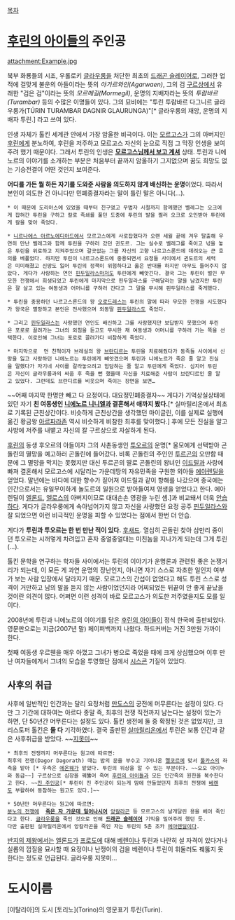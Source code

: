 [[목차]]
= [[후린의 아이들]]의 주인공 =
'''{{{+1 Túrin Turambar}}}'''

attachment:Example.jpg

북부 화룡들의 시조, 우롤로키 [[글라우룽]]을 처단한 최초의 [[드래곤 슬레이어]]로, 그러한 업적에 걸맞게 불운의 아들이라는 뜻의 ''아가르와인(Agarwaen)'', 그의 검 [[구르상]]에서 유래한 "검은 검"이라는 뜻의 ''모르메길(Mormegil)'', 운명의 지배자라는 뜻의 ''투람바르(Turambar)'' 등의 수많은 이명들이 있다. 그의 묘비에는 "투린 투람바르 다그니르 글라우룽가(TÚRIN TURAMBAR DAGNIR GLAURUNGA)"[* 글라우룽의 재앙, 운명의 지배자 투린.] 라고 쓰여 있다.

인생 자체가 톨킨 세계관 안에서 가장 암울한 비극이다. 이는 [[모르고스]]가 그의 아버지인 [[후린]]에게 분노하여, 후린을 저주하고 모르고스 자신의 눈으로 직접 그 막장 인생을 보여주려 했기 때문이다. 그래서 투린의 인생은 '''[[마리아님이 보고 계셔|모르고스님께서 보고 계셔]]'''  상태. 투린과 니에노르의 이야기를 소개하는 부분은 처음부터 끝까지 암울하기 그지없으며 꿈도 희망도 없는 기승전결이 어떤 것인지 보여준다.

'''어디를 가든 뭘 하든 자기를 도와준 사람을 의도하지 않게 배신하는 운명'''이었다. 따라서 본인이 의도한 건 아니다만 민폐종결자라는 말이 틀린 말은 아니다(…).

 * 이 때문에 도리아스에 있었을 때부터 친구였고 무법자 시절까지 함께했던 벨레그는 오크에게 잡혀간 투린을 구하고 칼로 족쇄를 풀던 도중에 투린의 발을 찔러 오크로 오인받아 투린에게 칼을 맞아 죽었다.

 * [[니르나에스 아르노에디아드]]에서 모르고스에게 사로잡혔다가 오랜 세월 끝에 겨우 탈출해 우연히 만난 벨레그와 함께 투린을 구하러 갔던 귄도르. 그는 실수로 벨레그를 죽이고 넋을 놓은 투린을 위로하고 지켜주었으며 갈곳없는 그를 자신의 고향 나르고스론드에 데려오는 큰 호의를 베풀었다. 하지만 투린이 나르고스론드에 중용되면서 요정들 사이에서 귄도르의 세력은 미미해졌고 신망도 잃어 투린의 정책이 위험하다고 옳은 반대를 하지만 아무도 들어주지 않았다. 게다가 사랑하는 연인 [[핀두일라스]]마저도 투린에게 빼앗긴다. 결국 그는 투린이 벌인 무모한 전쟁에서 희생되었고 투린에게 마지막으로 핀두일라스를 구해달라는 말을 남겼지만 투린은 잘 살고 있는 여동생과 어머니를 구하러 간다고 그 말을 무시해 핀두일라스를 죽게했다.

 * 투린을 중용하던 나르고스론드의 왕 [[오로드레스]]는 투린의 말에 따라 무모한 전쟁을 시도했다가 왕국은 멸망하고 본인은 전사했으며 외동딸 [[핀두일라스]]도 죽었다.

 * 그리고 [[핀두일라스]]는 사랑했던 연인도 배신하고 그를 사랑했지만 보답받지 못했으며 투린은 포로로 끌려가는 그녀의 외침을 듣고도 무시한 채 여동생과 어머니를 구하러 가는 쪽을 선택한다. 이로인해 그녀는 포로로 끌려가다 비참하게 죽었다. 

 * 마지막으로  먼 친척이자 브레실의 왕 [[브란디르]]는 투린을 치료해줬다가 동족들 사이에서 신망을 잃고 사랑하던 니에노르는 투린에게 빼앗겼으며 투린과 니에노르가 죽은 줄 알고 진실을 말했다가 자기네 사이를 갈라놓으려고 험담하는 줄 알고 투린에게 죽었다. 심지어 투린은 자신이 글라우룽과의 싸움 후 죽을 뻔 했을때 자신을 치료해준 사람이 브란디르인 줄 알고 있었다. 그런데도 브란디르를 비웃으며 죽이는 장면을 보면…

~~어째 마지막 한명만 빼고 다 요정이다. 대요정민폐종결자~~ 게다가 기억상실상태에 있던 자기 '''친 여동생인 [[니에노르|니에노르 니니엘]]과 결혼해서 애까지 봤다.'''[* 실마릴리온에서 최초로 기록된 근친상간이다. 비슷하게 근친상간을 생각했던 마이글린, 이를 실제로 실행에 옮긴 황금왕 [[아르파라존]] 역시 비슷하게 비참한 최후를 맞이했다.] 후에 모든 진실을 알고 사방에 저주를 내뱉고 자신의 칼 구르상으로 자살하게 된다.

[[후린]]의 동생 후오르의 아들이자 그의 사촌동생인 [[투오르]]의 운명[* 울모에게 선택받아 곤돌린의 멸망을 예고하러 곤돌린에 들어갔다. 비록 곤돌린의 주인인 [[투르곤]]의 오만함 때문에 그 멸망을 막지는 못했지만 대신 투르곤의 딸로 곤돌린의 왕녀인 [[이드릴]]과 사랑에 빠져 결혼해서 모르고스에 시달리는 가운데땅의 자유민족을 구원한 외아들 [[에아렌딜]]을 얻었다. 말년에는 바다에 대한 향수가 짙어져 이드릴과 같이 항해를 나갔으며 종국에는 인간으로서는 유일무이하게 놀도르의 일원으로 받아들여져 영생을 얻었다고 한다. 에아렌딜이 [[엘론드]], [[엘로스]]의 아버지이므로 대대손손 영광을 누린 셈.]과 비교돼서 더욱 [[안습]]하다. 게다가 글라우룽에게 속아넘어가지 않고 자신을 사랑했던 요정 공주 [[핀두일라스]]와 잘 되었으면 이런 비극적인 운명을 피할 수 있었다는 점에서 한번 더 안습.

게다가 '''투린과 투오르는 한 번 만난 적이 있다.''' [[후새드]]. 열심히 곤돌린 찾아 삼만리 중이던 투오르는 시꺼멓게 차려입고 혼자 중얼중얼대는 미친놈을 지나가게 되는데 그게 투린(…).

톨킨 문학을 연구하는 학자들 사이에서는 투린의 이야기가 운명론과 관련된 좋은 논쟁거리가 되는데, 이 모든 게 과연 운명의 장난인지, 아니면 자기 스스로 자초한 일인지 여부가 보는 사람 입장에서 달라지기 때문. 모르고스의 간섭이 없었다고 해도 투린 스스로 성격이 거만하고 남의 말을 듣지 않는 사람이었던지라 어찌되었든 뒤끝이 안 좋게 끝났을 것이란 의견이 많다. 어쩌면 이런 성격이 바로 모르고스가 의도한 저주였을지도 모를 일이다.

2008년에 투린과 니에노르의 이야기를 담은 [[후린의 아이들]]이 정식 한국에 출판되었다. 영문판으로는 지금(2007년 말) 페이퍼백까지 나왔다. 하드커버는 거진 3만원 가까이 한다.

첫째 여동생 우르웬을 매우 아꼈고 그녀가 병으로 죽었을 때에 크게 상심했으며 이후 만난 여자들에게서 그녀의 모습을 투영했단 점에서 [[시스콘]] 기질이 있었다.

== 사후의 취급 ==
사후에 일반적인 인간과는 달리 요정처럼 [[만도스]]의 궁전에 머무른다는 설정이 있다. 다만 그 기간에 대하여는 아르다 종말 즉, 최후의 전쟁 직전까지 남는다는 설정이 있는가 하면, 단 50년간 머무른다는 설정도 있다. 톨킨 생전에 둘 중 확정된 것은 없었지만, 크리스토퍼 톨킨은 '''둘 다''' 기각하였다. 결국 출판된 [[실마릴리온]]에서 투린은 보통 인간과 같은 사후취급을 받았다. ~~[[지못미]]~~

 * 최후의 전쟁까지 머무른다는 원고에 따르면:
 최후의 전쟁(Dagor Dagorath) 때는 밤의 문을 부수고 기어나온 [[멜코르]]에 맞서 [[툴카스]]의 좌측을 맡아 [* 우측은 [[에온웨]]가 맡았다. 투린의 위상을 알 수 있는 부분이다. ~~오오 아이누와 동급~~] 구르상으로 심장을 꿰뚫어 죽여 [[후린의 아이들]]과 모든 인간족의 원한을 복수한다고 한다. ~~[[진 주인공]][* 투린이 진 주인공이 되는게 맘에 안들었던지 최후의 전쟁에 [[베렌]]도 부활하여 동참하는 원고도 있다.]~~

 * 50년만 머무른다는 원고에 따르면:
 [[분노의 전쟁]]에  '''[[예수|죽은 자 가운데 일어나시어]]''' [[앙칼라곤]] 등 모르고스의 날개달린 용을 베어 죽인다고 한다. [[글라우룽]]을 죽인 것으로 인해 '''[[드래곤 슬레이어]]''' 기믹을 밀어주려 했던 듯.
 다만 출판된 실마릴리온에서 앙칼라곤을 죽인 자는 투린의 5촌 조카 [[에아렌딜]]이다.

[[반지의 제왕]]에서는 [[엘론드]]가 [[골목쟁이네 프로도|프로도]]에 대해 [[베렌]]이나 투린과 나란히 설 자격이 있다거나 실롭의 껍질을 묘사할 때 요정이나 난쟁이의 검을 베렌이나 투린이 휘둘러도 꿰뚫지 못한다는 정도로 언급된다. 글라우룽 지못미…

= 도시이름 =
[이탈리아]의 도시 [토리노](Torino)의 영문표기 투린(Turin).
